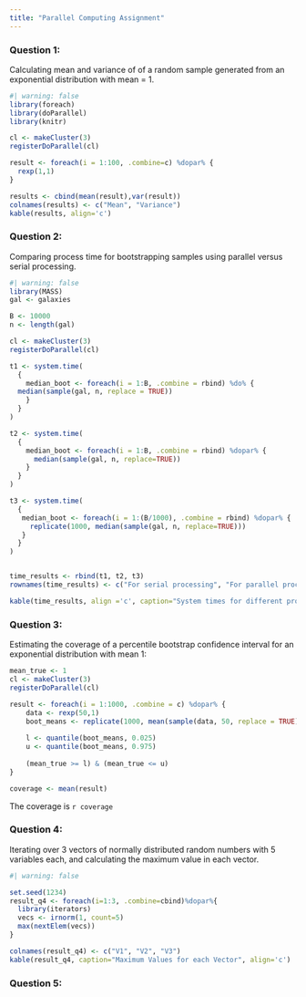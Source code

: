 ```yaml
---
title: "Parallel Computing Assignment"
---
```


### Question 1:

Calculating mean and variance of of a random sample generated from an exponential distribution with mean = 1.

```r
#| warning: false
library(foreach)
library(doParallel)
library(knitr)

cl <- makeCluster(3)
registerDoParallel(cl)

result <- foreach(i = 1:100, .combine=c) %dopar% {
  rexp(1,1)
}

results <- cbind(mean(result),var(result))
colnames(results) <- c("Mean", "Variance")
kable(results, align='c')
```

### Question 2:

Comparing process time for bootstrapping samples using parallel versus serial processing.

```r
#| warning: false
library(MASS)
gal <- galaxies

B <- 10000
n <- length(gal)

cl <- makeCluster(3)
registerDoParallel(cl)

t1 <- system.time(
  {
    median_boot <- foreach(i = 1:B, .combine = rbind) %do% {
  median(sample(gal, n, replace = TRUE))
    }
  }
)

t2 <- system.time(
  {
    median_boot <- foreach(i = 1:B, .combine = rbind) %dopar% {
      median(sample(gal, n, replace=TRUE))
    }
  }
)

t3 <- system.time(
  {
   median_boot <- foreach(i = 1:(B/1000), .combine = rbind) %dopar% {
     replicate(1000, median(sample(gal, n, replace=TRUE)))
   } 
  }
)


time_results <- rbind(t1, t2, t3)
rownames(time_results) <- c("For serial processing", "For parallel processing", "For 1000 bootstrap samples at a time")

kable(time_results, align ='c', caption="System times for different processes")
```

### Question 3:

Estimating the coverage of a percentile bootstrap confidence interval for an exponential distribution with mean 1:

```r
mean_true <- 1
cl <- makeCluster(3)
registerDoParallel(cl)

result <- foreach(i = 1:1000, .combine = c) %dopar% {
    data <- rexp(50,1)
    boot_means <- replicate(1000, mean(sample(data, 50, replace = TRUE)))
    
    l <- quantile(boot_means, 0.025)
    u <- quantile(boot_means, 0.975)
    
    (mean_true >= l) & (mean_true <= u)
}

coverage <- mean(result)
```

The coverage is `r coverage`\

### Question 4:

Iterating over 3 vectors of normally distributed random numbers with 5 variables each, and calculating the maximum value in each vector.

```r
#| warning: false

set.seed(1234)
result_q4 <- foreach(i=1:3, .combine=cbind)%dopar%{
  library(iterators)
  vecs <- irnorm(1, count=5)
  max(nextElem(vecs))
}

colnames(result_q4) <- c("V1", "V2", "V3")
kable(result_q4, caption="Maximum Values for each Vector", align='c')
```

### Question 5:

```r

```
